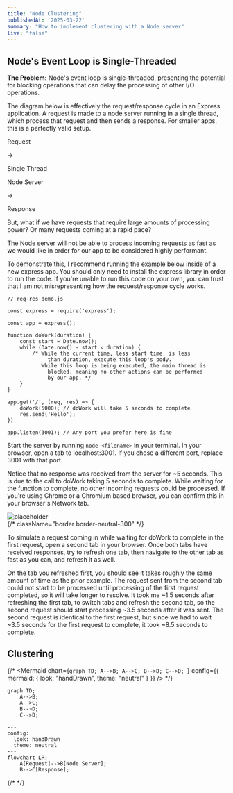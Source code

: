 ```yaml
---
title: "Node Clustering"
publishedAt: '2025-03-22'
summary: "How to implement clustering with a Node server"
live: "false"
---
```



## Node's Event Loop is Single-Threaded

**The Problem:** Node's event loop is single-threaded, presenting the potential for blocking operations 
that can delay the processing of other I/O operations.

The diagram below is effectively the request/response cycle in an Express application. A request is made to a node server 
running in a single thread, which process that request and then sends a response. For smaller apps, this is a 
perfectly valid setup. 

<div className="mx-auto w-full flex justify-center items-center gap-x-1 relative bg-neutral-50 rounded-sm pt-8 pb-3 px-4">

<section className="p-4 flex justify-center items-center border border-neutral-200">
    <span>Request</span>
</section>

<span className="text-2xl">&#8594;</span>

<span className="absolute top-1 left-1/2 -translate-x-1/2 font-medium">Single Thread</span>
<section className="flex flex-col items-center">
<div className="flex justify-center items-center p-4 border border-neutral-300">
    <div className="p-4 flex justify-center items-center border border-neutral-200">
        <span className="font-medium">Node Server</span>
    </div>
</div>
</section>

<span className="text-2xl">&#8594;</span>

<section className="p-4 flex justify-center items-center border border-neutral-200">
    <span>Response</span>
</section>

</div>

But, what if we have requests that require large amounts of processing power? Or many requests coming at a rapid pace?

The Node server will not be able to process incoming requests as fast as we would like in order for our app to be considered 
highly performant.  

To demonstrate this, I recommend running the example below inside of a new express app. You should only need to install the express library in order to run the code. If you're unable to run this code 
on your own, you can trust that I am not misrepresenting how the request/response cycle works.

```
// req-res-demo.js 

const express = require('express');

const app = express();

function doWork(duration) {
    const start = Date.now();
    while (Date.now() - start < duration) {
        /* While the current time, less start time, is less 
             than duration, execute this loop's body.
           While this loop is being executed, the main thread is 
             blocked, meaning no other actions can be performed
             by our app. */
    }
}

app.get('/', (req, res) => {
    doWork(5000); // doWork will take 5 seconds to complete
    res.send('Hello');
})

app.listen(3001); // Any port you prefer here is fine
```

Start the server by running <code>node \<filename\></code> in your terminal. In your browser, 
open a tab to <span className="font-medium">localhost:3001</span>. 
If you chose a different port, replace 3001 with that port. 

Notice that no response was received from the server for ~5 seconds. 
This is due to the call to doWork taking 5 seconds to complete. 
While waiting for the function to complete, no other incoming requests could be processed. 
If you're using Chrome or a Chromium based browser, you can confirm this in your browser's Network tab.

<div className="relative w-full h-80">
<Image 
    fill
    alt="placeholder" 
    src="/evt-loop-blocked1.png"
/>
</div>
    {/* className="border border-neutral-300" */}


To simulate a request coming in while waiting for doWork to complete in the first request, open a second tab 
in your browser. Once both tabs have received responses, try to refresh one tab, then navigate to the other tab 
as fast as you can, and refresh it as well. 

On the tab you refreshed first, you should see it takes roughly the same amount of time as the prior example. 
The request sent from the second tab could not start to be processed until processing of the first request completed, 
so it will take longer to resolve.  It took me ~1.5 seconds after refreshing the first tab, to switch tabs and refresh 
the second tab, so the second request should start processing ~3.5 seconds after it was sent. The second request is 
identical to the first request, but since we had to wait ~3.5 seconds for the first request to complete, it took 
~8.5 seconds to complete.

## Clustering

{/* <Mermaid chart={`graph TD;
    A-->B;
    A-->C;
    B-->D;
    C-->D;
`} 
config={{ mermaid: { look: "handDrawn", theme: "neutral" } }}
/> */}

```mermaid
graph TD;
    A-->B;
    A-->C;
    B-->D;
    C-->D;
```

```mermaid
---
config:
  look: handDrawn
  theme: neutral
---
flowchart LR;
    A[Request]-->B[Node Server];
    B-->C[Response];
```
{/* <Diagram /> */}